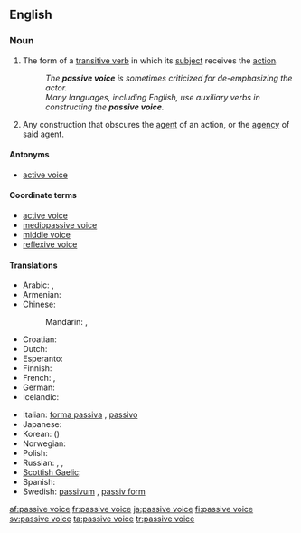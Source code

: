 ==English==

===Noun===
{{examples-right|examples=* "The ball '''was kicked''' by Fred." (as opposed to "Fred '''kicked''' the ball.")}}
{{infl|en|noun|head=[[passive]] [[voice]]}}

# {{grammar}} The form of a [[transitive verb]] in which its [[subject]] receives the [[action]].
#: ''The '''passive voice''' is sometimes criticized for de-emphasizing the actor.''
#: ''Many languages, including English, use auxiliary verbs in constructing the '''passive voice'''.''
# {{proscribed}} Any construction that obscures the [[agent]] of an action, or the [[agency]] of said agent.

====Antonyms====
* [[active voice]]

====Coordinate terms====
* [[active voice]]
* [[mediopassive voice]]
* [[middle voice]]
* [[reflexive voice]]

====Translations====
{{trans-top|grammatical term}}
* Arabic: {{t|ar|صيغة مجهول|f|tr=Siigha majhuul}},  {{t|ar|مبني مجهول|m|tr=mábniy majhuul}}
* Armenian: {{t-|hy|կրավորական սեռ|tr=kravorakan seṙ}}
* Chinese:
*: Mandarin: {{t|cmn|被動語態|sc=Hani}},  {{t|cmn|被动语态|tr=bèidòng yǔtài|sc=Hani}}
* Croatian: {{t-|hr|pasiv|m}}
* Dutch: {{t+|nl|lijdende vorm|m}}
* Esperanto: {{t|eo|pasiva voĉo|xs=Esperanto}}
* Finnish: {{t+|fi|passiivi}}
* French: {{t|fr|voix passive|f}}, {{t|fr|mode passif|m}}
* German: {{t+|de|Passiv|n}}
* Icelandic: {{t+|is|þolmynd|f}}
{{trans-mid}}
* Italian: [[forma passiva]] {{f}}, [[passivo]] {{m}}
* Japanese: {{t-|ja|受動態|tr=じゅどうたい, judōtai}}
* Korean: {{t|ko|수동태|tr=sudongtae|sc=Hang}} ({{t+|ko|受動態|sc=Hani}})
* Norwegian: {{t-|no|passiv}}
* Polish: {{t|pl|strona bierna|f}}
* Russian: {{t+|ru|страдательный залог|m|tr=stradátelʹnyj zalóg}}, {{t+|ru|пассив|m|tr=passív}},  {{t|ru|пассивный залог|m|tr=passívnyj zalóg}}
* [[Scottish Gaelic]]: {{t-|gd|guth fulangach|m|xs=Scottish Gaelic}}
* Spanish: {{t-|es|voz pasiva|f}}
* Swedish: [[passivum]] {{n}}, [[passiv form]] {{c}}
{{trans-bottom}}

[[af:passive voice]]
[[fr:passive voice]]
[[ja:passive voice]]
[[fi:passive voice]]
[[sv:passive voice]]
[[ta:passive voice]]
[[tr:passive voice]]